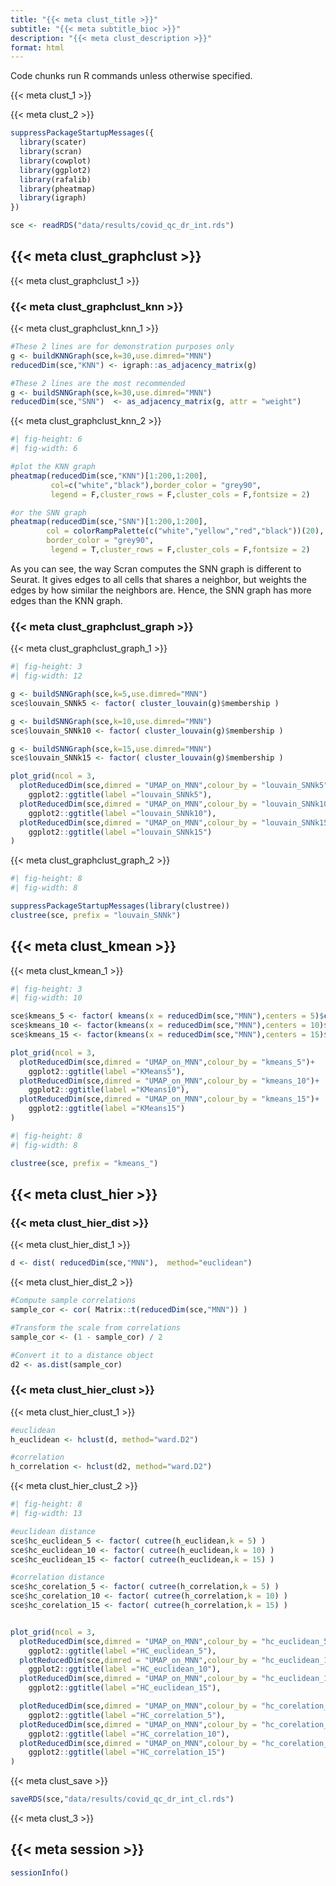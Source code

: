 ```yaml
---
title: "{{< meta clust_title >}}"
subtitle: "{{< meta subtitle_bioc >}}"
description: "{{< meta clust_description >}}"
format: html
---
```


::: {.callout-note}
Code chunks run R commands unless otherwise specified.
:::

{{< meta clust_1 >}}

{{< meta clust_2 >}}

```r
suppressPackageStartupMessages({
  library(scater)
  library(scran)
  library(cowplot)
  library(ggplot2)
  library(rafalib)
  library(pheatmap)
  library(igraph)
})

sce <- readRDS("data/results/covid_qc_dr_int.rds")
```

## {{< meta clust_graphclust >}}

{{< meta clust_graphclust_1 >}}

### {{< meta clust_graphclust_knn >}}

{{< meta clust_graphclust_knn_1 >}}

```r
#These 2 lines are for demonstration purposes only
g <- buildKNNGraph(sce,k=30,use.dimred="MNN")
reducedDim(sce,"KNN") <- igraph::as_adjacency_matrix(g)

#These 2 lines are the most recommended
g <- buildSNNGraph(sce,k=30,use.dimred="MNN")
reducedDim(sce,"SNN")  <- as_adjacency_matrix(g, attr = "weight")
```

{{< meta clust_graphclust_knn_2 >}}

```r
#| fig-height: 6
#| fig-width: 6

#plot the KNN graph
pheatmap(reducedDim(sce,"KNN")[1:200,1:200],
         col=c("white","black"),border_color = "grey90",
         legend = F,cluster_rows = F,cluster_cols = F,fontsize = 2)

#or the SNN graph
pheatmap(reducedDim(sce,"SNN")[1:200,1:200],
        col = colorRampPalette(c("white","yellow","red","black"))(20),
        border_color = "grey90",
         legend = T,cluster_rows = F,cluster_cols = F,fontsize = 2)
```

As you can see, the way Scran computes the SNN graph is different to Seurat. It gives edges to all cells that shares a neighbor, but weights the edges by how similar the neighbors are. Hence, the SNN graph has more edges than the KNN graph.

### {{< meta clust_graphclust_graph >}}

{{< meta clust_graphclust_graph_1 >}}

```r
#| fig-height: 3
#| fig-width: 12

g <- buildSNNGraph(sce,k=5,use.dimred="MNN")
sce$louvain_SNNk5 <- factor( cluster_louvain(g)$membership )

g <- buildSNNGraph(sce,k=10,use.dimred="MNN")
sce$louvain_SNNk10 <- factor( cluster_louvain(g)$membership )

g <- buildSNNGraph(sce,k=15,use.dimred="MNN")
sce$louvain_SNNk15 <- factor( cluster_louvain(g)$membership )

plot_grid(ncol = 3,
  plotReducedDim(sce,dimred = "UMAP_on_MNN",colour_by = "louvain_SNNk5")+
    ggplot2::ggtitle(label ="louvain_SNNk5"),
  plotReducedDim(sce,dimred = "UMAP_on_MNN",colour_by = "louvain_SNNk10")+
    ggplot2::ggtitle(label ="louvain_SNNk10"),
  plotReducedDim(sce,dimred = "UMAP_on_MNN",colour_by = "louvain_SNNk15")+
    ggplot2::ggtitle(label ="louvain_SNNk15")
)
```

{{< meta clust_graphclust_graph_2 >}}

```r
#| fig-height: 8
#| fig-width: 8

suppressPackageStartupMessages(library(clustree))
clustree(sce, prefix = "louvain_SNNk")
```

## {{< meta clust_kmean >}}

{{< meta clust_kmean_1 >}}

```r
#| fig-height: 3
#| fig-width: 10

sce$kmeans_5 <- factor( kmeans(x = reducedDim(sce,"MNN"),centers = 5)$cluster )
sce$kmeans_10 <- factor(kmeans(x = reducedDim(sce,"MNN"),centers = 10)$cluster)
sce$kmeans_15 <- factor(kmeans(x = reducedDim(sce,"MNN"),centers = 15)$cluster)

plot_grid(ncol = 3,
  plotReducedDim(sce,dimred = "UMAP_on_MNN",colour_by = "kmeans_5")+
    ggplot2::ggtitle(label ="KMeans5"),
  plotReducedDim(sce,dimred = "UMAP_on_MNN",colour_by = "kmeans_10")+
    ggplot2::ggtitle(label ="KMeans10"),
  plotReducedDim(sce,dimred = "UMAP_on_MNN",colour_by = "kmeans_15")+
    ggplot2::ggtitle(label ="KMeans15")
)
```

```r
#| fig-height: 8
#| fig-width: 8

clustree(sce, prefix = "kmeans_")
```

## {{< meta clust_hier >}}

### {{< meta clust_hier_dist >}}

{{< meta clust_hier_dist_1 >}}

```r
d <- dist( reducedDim(sce,"MNN"),  method="euclidean")
```

{{< meta clust_hier_dist_2 >}}

```r
#Compute sample correlations
sample_cor <- cor( Matrix::t(reducedDim(sce,"MNN")) )

#Transform the scale from correlations
sample_cor <- (1 - sample_cor) / 2

#Convert it to a distance object
d2 <- as.dist(sample_cor)
```

### {{< meta clust_hier_clust >}}

{{< meta clust_hier_clust_1 >}}

```r
#euclidean
h_euclidean <- hclust(d, method="ward.D2")

#correlation
h_correlation <- hclust(d2, method="ward.D2")
```

{{< meta clust_hier_clust_2 >}}

```r
#| fig-height: 8
#| fig-width: 13

#euclidean distance
sce$hc_euclidean_5 <- factor( cutree(h_euclidean,k = 5) )
sce$hc_euclidean_10 <- factor( cutree(h_euclidean,k = 10) )
sce$hc_euclidean_15 <- factor( cutree(h_euclidean,k = 15) )

#correlation distance
sce$hc_corelation_5 <- factor( cutree(h_correlation,k = 5) )
sce$hc_corelation_10 <- factor( cutree(h_correlation,k = 10) )
sce$hc_corelation_15 <- factor( cutree(h_correlation,k = 15) )


plot_grid(ncol = 3,
  plotReducedDim(sce,dimred = "UMAP_on_MNN",colour_by = "hc_euclidean_5")+
    ggplot2::ggtitle(label ="HC_euclidean_5"),
  plotReducedDim(sce,dimred = "UMAP_on_MNN",colour_by = "hc_euclidean_10")+
    ggplot2::ggtitle(label ="HC_euclidean_10"),
  plotReducedDim(sce,dimred = "UMAP_on_MNN",colour_by = "hc_euclidean_15")+
    ggplot2::ggtitle(label ="HC_euclidean_15"),

  plotReducedDim(sce,dimred = "UMAP_on_MNN",colour_by = "hc_corelation_5")+
    ggplot2::ggtitle(label ="HC_correlation_5"),
  plotReducedDim(sce,dimred = "UMAP_on_MNN",colour_by = "hc_corelation_10")+
    ggplot2::ggtitle(label ="HC_correlation_10"),
  plotReducedDim(sce,dimred = "UMAP_on_MNN",colour_by = "hc_corelation_15")+
    ggplot2::ggtitle(label ="HC_correlation_15")
)
```

{{< meta clust_save >}}

```r
saveRDS(sce,"data/results/covid_qc_dr_int_cl.rds")
```

:::{.callout-note title="Discuss"}
{{< meta clust_3 >}}
:::

## {{< meta session >}}

```r
sessionInfo()
```
